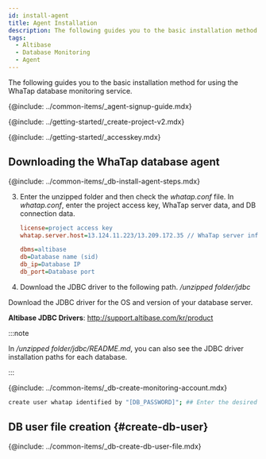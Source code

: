 ```yaml
---
id: install-agent
title: Agent Installation
description: The following guides you to the basic installation method for using the WhaTap database monitoring service.
tags:
  - Altibase
  - Database Monitoring
  - Agent
---
```



The following guides you to the basic installation method for using the WhaTap database monitoring service.

{@include: ../common-items/_agent-signup-guide.mdx}   

<Youtube ko='e_UpCgapfQY' en='MIo3HRIOt8M' ja='MIo3HRIOt8M' />

{@include: ../getting-started/_create-project-v2.mdx}

{@include: ../getting-started/_accesskey.mdx} 

## Downloading the WhaTap database agent

{@include: ../common-items/_db-install-agent-steps.mdx} 

3. Enter the unzipped folder and then check the _whatap.conf_ file. In _whatap.conf_, enter the project access key, WhaTap server data, and DB connection data.

   ```ini title='whatap.conf'
   license=project access key
   whatap.server.host=13.124.11.223/13.209.172.35 // WhaTap server information

   dbms=altibase
   db=Database name (sid)
   db_ip=Database IP
   db_port=Database port
   ```

4. Download the JDBC driver to the following path. _/unzipped folder/jdbc_

  Download the JDBC driver for the OS and version of your database server.

**Altibase JDBC Drivers**: http://support.altibase.com/kr/product

:::note

In _/unzipped folder/jdbc/README.md_, you can also see the JDBC driver installation paths for each database.

:::

{@include: ../common-items/_db-create-monitoring-account.mdx} 

```bash
create user whatap identified by "[DB_PASSWORD]"; ## Enter the desired password.
```

## DB user file creation {#create-db-user}

{@include: ../common-items/_db-create-db-user-file.mdx} 
